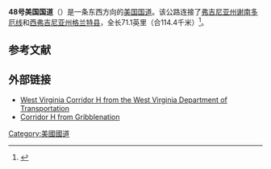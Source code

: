 {{Expand language|en|time=2019-02-15T04:55:21+00:00}}
'''48号美国国道'''（{{lang-en|'''U.S. Route 48'''}}）是一条东西方向的[[美国国道|美国国道]]。该公路连接了[[弗吉尼亚州|弗吉尼亚州]][[謝南多厄縣_(維吉尼亞州)|谢南多厄线]]和[[西弗吉尼亚州|西弗吉尼亚州]][[格蘭特縣_(西維吉尼亞州)|格兰特县]]，全长71.1英里（合114.4千米）<ref name=GoogleMaps>{{cite web|title=Google Maps: US 48|url=https://maps.google.com/maps?saddr=WV-93+E&daddr=39.2139656,-79.241089+to:US-48+E%2FVA-55+E&hl=en&sll=39.010606,-78.36742&sspn=0.007678,0.016512&geocode=FXhXVgIdRcFG-w%3BFY1bVgIdf-BG-ynT6RWM50i1iTHk9FmKDRJUfg%3BFbdAUwIdWkBU-w&t=h&mra=dme&mrsp=2&sz=17&via=1&z=17|website=[[Google_Maps|Google Maps]]|publisher=[[Google|Google]]|accessdate=November 30, 2014}}</ref>。

==参考文献==
{{Reflist}}


== 外部链接 ==
*[https://web.archive.org/web/20140128053022/http://www.wvcorridorh.com/ West Virginia Corridor H from the West Virginia Department of Transportation]
*[http://www.gribblenation.com/wvpics/corrh/ Corridor H from Gribblenation]{{Wayback|url=http://www.gribblenation.com/wvpics/corrh/ |date=20130310125021 }}

{{交通小作品}}
{{美国国道}}
[[Category:美國國道|Category:美國國道]]